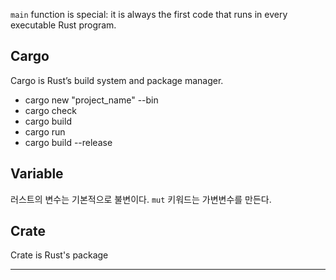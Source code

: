 `main` function is special: it is always the first code that runs in every executable Rust program.

## Cargo

Cargo is Rust’s build system and package manager.

- cargo new "project_name" --bin
- cargo check
- cargo build
- cargo run
- cargo build --release

## Variable

러스트의 변수는 기본적으로 불변이다.
`mut` 키워드는 가변변수를 만든다.

## Crate

Crate is Rust's package

---
